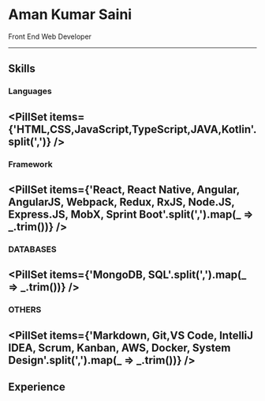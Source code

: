 
# Aman Kumar Saini

Front End Web Developer

---
## Skills

### Languages
<PillSet items={'HTML,CSS,JavaScript,TypeScript,JAVA,Kotlin'.split(',')} />
---
### Framework
<PillSet items={'React, React Native, Angular, AngularJS, Webpack, Redux, RxJS, Node.JS, Express.JS, MobX, Sprint Boot'.split(',').map(_ => _.trim())} />
---
### DATABASES
<PillSet items={'MongoDB, SQL'.split(',').map(_ => _.trim())} />
---
### OTHERS
<PillSet items={'Markdown, Git,VS Code, IntelliJ IDEA, Scrum, Kanban, AWS, Docker, System Design'.split(',').map(_ => _.trim())} />
---

## Experience

